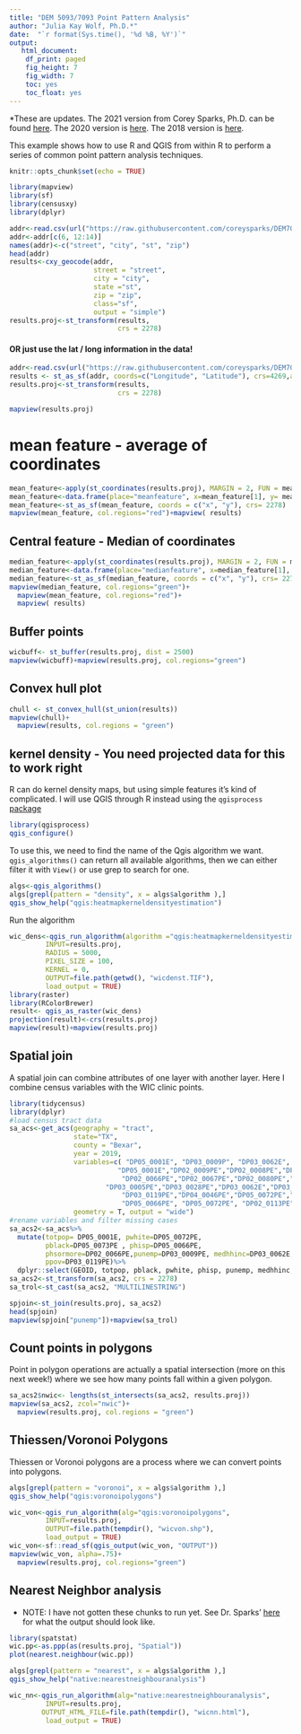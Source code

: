 ---
title: "DEM 5093/7093 Point Pattern Analysis"
author: "Julia Kay Wolf, Ph.D.*"
date:  "`r format(Sys.time(), '%d %B, %Y')`"
output:
   html_document:
    df_print: paged
    fig_height: 7
    fig_width: 7
    toc: yes
    toc_float: yes
---
*These are updates. The 2021 version from Corey Sparks, Ph.D. can be found [here](https://rpubs.com/corey_sparks/740670). 
The 2020 version is [here](https://rpubs.com/corey_sparks/579466).
The 2018 version is [here](https://rpubs.com/corey_sparks/396614).

This example shows how to use R and QGIS from within R to perform a series of common point pattern analysis techniques. 

```{r setup, include=FALSE}
knitr::opts_chunk$set(echo = TRUE)
```

```{r}
library(mapview)
library(sf)
library(censusxy)
library(dplyr)
```

```{r}
addr<-read.csv(url("https://raw.githubusercontent.com/coreysparks/DEM7093/main/data/west_side_groceries.csv"))
addr<-addr[c(6, 12:14)]
names(addr)<-c("street", "city", "st", "zip")
head(addr)
results<-cxy_geocode(addr,
                     street = "street",
                     city = "city",
                     state ="st",
                     zip = "zip",
                     class="sf",
                     output = "simple")
results.proj<-st_transform(results,
                           crs = 2278)
```
####  OR just use the lat / long information in the data!
```{r}
addr<-read.csv(url("https://raw.githubusercontent.com/coreysparks/DEM7093/main/data/west_side_groceries.csv"))
results <- st_as_sf(addr, coords=c("Longitude", "Latitude"), crs=4269,agr="constant")
results.proj<-st_transform(results,
                           crs = 2278)
```


```{r}
mapview(results.proj)
```


# mean feature - average of coordinates

```{r}
mean_feature<-apply(st_coordinates(results.proj), MARGIN = 2, FUN = mean)
mean_feature<-data.frame(place="meanfeature", x=mean_feature[1], y= mean_feature[2])
mean_feature<-st_as_sf(mean_feature, coords = c("x", "y"), crs= 2278)
mapview(mean_feature, col.regions="red")+mapview( results)
```

## Central feature - Median of coordinates
```{r}
median_feature<-apply(st_coordinates(results.proj), MARGIN = 2, FUN = median)
median_feature<-data.frame(place="medianfeature", x=median_feature[1], y= median_feature[2])
median_feature<-st_as_sf(median_feature, coords = c("x", "y"), crs= 2278)
mapview(median_feature, col.regions="green")+
  mapview(mean_feature, col.regions="red")+
  mapview( results)
```


## Buffer points
```{r}
wicbuff<- st_buffer(results.proj, dist = 2500)
mapview(wicbuff)+mapview(results.proj, col.regions="green")
```

## Convex hull plot
```{r}
chull <- st_convex_hull(st_union(results))
mapview(chull)+
  mapview(results, col.regions = "green")
```


## kernel density  - You need projected data for this to work right
R can do kernel density maps, but using simple features it's kind of complicated. I will use QGIS through R instead using the `qgisprocess` [package](https://github.com/paleolimbot/qgisprocess)

```{r}
library(qgisprocess)
qgis_configure()
```
To use this, we need to find the name of the Qgis algorithm we want. `qgis_algorithms()` can return all available algorithms, then we can either filter it with `View()` or use grep to search for one. 

```{r}
algs<-qgis_algorithms()
algs[grepl(pattern = "density", x = algs$algorithm ),]
qgis_show_help("qgis:heatmapkerneldensityestimation")
```

Run the algorithm
```{r, message=FALSE, warning=FALSE}
wic_dens<-qgis_run_algorithm(algorithm ="qgis:heatmapkerneldensityestimation",
         INPUT=results.proj,
         RADIUS = 5000,
         PIXEL_SIZE = 100,
         KERNEL = 0,
         OUTPUT=file.path(getwd(), "wicdenst.TIF"),
         load_output = TRUE)
library(raster)
library(RColorBrewer)
result<- qgis_as_raster(wic_dens)
projection(result)<-crs(results.proj)
mapview(result)+mapview(results.proj)
```

## Spatial join
A spatial join can combine attributes of one layer with another layer. Here I combine census variables with the WIC clinic points.

```{r, results="hide"}
library(tidycensus)
library(dplyr)
#load census tract data
sa_acs<-get_acs(geography = "tract",
                state="TX",
                county = "Bexar", 
                year = 2019,
                variables=c( "DP05_0001E", "DP03_0009P", "DP03_0062E", "DP03_0119PE",
                           "DP05_0001E","DP02_0009PE","DP02_0008PE","DP02_0040E","DP02_0038E",
                            "DP02_0066PE","DP02_0067PE","DP02_0080PE","DP02_0092PE",
                        "DP03_0005PE","DP03_0028PE","DP03_0062E","DP03_0099PE","DP03_0101PE",
                            "DP03_0119PE","DP04_0046PE","DP05_0072PE","DP05_0073PE",
                            "DP05_0066PE", "DP05_0072PE", "DP02_0113PE") ,
                geometry = T, output = "wide")
#rename variables and filter missing cases
sa_acs2<-sa_acs%>%
  mutate(totpop= DP05_0001E, pwhite=DP05_0072PE, 
         pblack=DP05_0073PE , phisp=DP05_0066PE,
         phsormore=DP02_0066PE,punemp=DP03_0009PE, medhhinc=DP03_0062E,
         ppov=DP03_0119PE)%>%
  dplyr::select(GEOID, totpop, pblack, pwhite, phisp, punemp, medhhinc, ppov)
sa_acs2<-st_transform(sa_acs2, crs = 2278)
sa_trol<-st_cast(sa_acs2, "MULTILINESTRING")
```

```{r}
spjoin<-st_join(results.proj, sa_acs2)
head(spjoin)
mapview(spjoin["punemp"])+mapview(sa_trol)
```

## Count points in polygons
Point in polygon operations are actually a spatial intersection (more on this next week!) where we see how many points fall within a given polygon. 

```{r}
sa_acs2$nwic<- lengths(st_intersects(sa_acs2, results.proj))
mapview(sa_acs2, zcol="nwic")+
  mapview(results.proj, col.regions = "green")
```


## Thiessen/Voronoi Polygons
Thiessen or Voronoi polygons are a process where we can convert points into polygons.

```{r}
algs[grepl(pattern = "voronoi", x = algs$algorithm ),]
qgis_show_help("qgis:voronoipolygons")
```
```{r, message=FALSE, warning=FALSE}
wic_von<-qgis_run_algorithm(alg="qgis:voronoipolygons",
         INPUT=results.proj,
         OUTPUT=file.path(tempdir(), "wicvon.shp"),
         load_output = TRUE)
wic_von<-sf::read_sf(qgis_output(wic_von, "OUTPUT"))
mapview(wic_von, alpha=.75)+
  mapview(results.proj, col.regions="green")
```


## Nearest Neighbor analysis

* NOTE: I have not gotten these chunks to run yet. See Dr. Sparks' [here](https://rpubs.com/corey_sparks/740670) for what the output should look like.

```{r, message=FALSE, warning=FALSE, results='hide', eval=F}
library(spatstat)
wic.pp<-as.ppp(as(results.proj, "Spatial"))
plot(nearest.neighbour(wic.pp))
```

```{r, eval=F}
algs[grepl(pattern = "nearest", x = algs$algorithm ),]
qgis_show_help("native:nearestneighbouranalysis")
```



```{r, eval=F}
wic_nn<-qgis_run_algorithm(alg="native:nearestneighbouranalysis",
         INPUT=results.proj,
        OUTPUT_HTML_FILE=file.path(tempdir(), "wicnn.html"),
         load_output = TRUE)
```